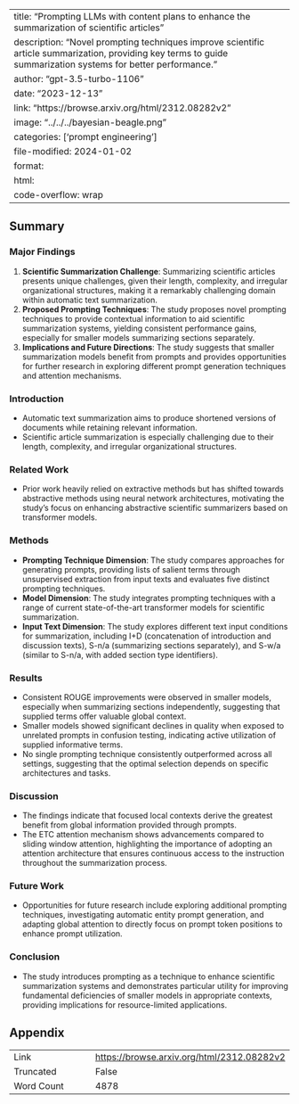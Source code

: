 
---
title: "Prompting LLMs with content plans to enhance the summarization of scientific articles"
description: "Novel prompting techniques improve scientific article summarization, providing key terms to guide summarization systems for better performance."
author: "gpt-3.5-turbo-1106"
date: "2023-12-13"
link: "https://browse.arxiv.org/html/2312.08282v2"
image: "../../../bayesian-beagle.png"
categories: ['prompt engineering']
file-modified: 2024-01-02
format:
  html:
    code-overflow: wrap
---

## Summary

### Major Findings
1. **Scientific Summarization Challenge**: Summarizing scientific articles presents unique challenges, given their length, complexity, and irregular organizational structures, making it a remarkably challenging domain within automatic text summarization.
2. **Proposed Prompting Techniques**: The study proposes novel prompting techniques to provide contextual information to aid scientific summarization systems, yielding consistent performance gains, especially for smaller models summarizing sections separately.
3. **Implications and Future Directions**: The study suggests that smaller summarization models benefit from prompts and provides opportunities for further research in exploring different prompt generation techniques and attention mechanisms.

### Introduction
- Automatic text summarization aims to produce shortened versions of documents while retaining relevant information.
- Scientific article summarization is especially challenging due to their length, complexity, and irregular organizational structures.

### Related Work
- Prior work heavily relied on extractive methods but has shifted towards abstractive methods using neural network architectures, motivating the study's focus on enhancing abstractive scientific summarizers based on transformer models.

### Methods
- **Prompting Technique Dimension**: The study compares approaches for generating prompts, providing lists of salient terms through unsupervised extraction from input texts and evaluates five distinct prompting techniques.
- **Model Dimension**: The study integrates prompting techniques with a range of current state-of-the-art transformer models for scientific summarization.
- **Input Text Dimension**: The study explores different text input conditions for summarization, including I+D (concatenation of introduction and discussion texts), S-n/a (summarizing sections separately), and S-w/a (similar to S-n/a, with added section type identifiers).

### Results
- Consistent ROUGE improvements were observed in smaller models, especially when summarizing sections independently, suggesting that supplied terms offer valuable global context.
- Smaller models showed significant declines in quality when exposed to unrelated prompts in confusion testing, indicating active utilization of supplied informative terms.
- No single prompting technique consistently outperformed across all settings, suggesting that the optimal selection depends on specific architectures and tasks.

### Discussion
- The findings indicate that focused local contexts derive the greatest benefit from global information provided through prompts.
- The ETC attention mechanism shows advancements compared to sliding window attention, highlighting the importance of adopting an attention architecture that ensures continuous access to the instruction throughout the summarization process.

### Future Work
- Opportunities for future research include exploring additional prompting techniques, investigating automatic entity prompt generation, and adapting global attention to directly focus on prompt token positions to enhance prompt utilization.

### Conclusion
- The study introduces prompting as a technique to enhance scientific summarization systems and demonstrates particular utility for improving fundamental deficiencies of smaller models in appropriate contexts, providing implications for resource-limited applications.

## Appendix

|          |          |
|----------|----------|
| Link     | [https://browse.arxiv.org/html/2312.08282v2](https://browse.arxiv.org/html/2312.08282v2)       |
| Truncated       | False       |
| Word Count       | 4878       |